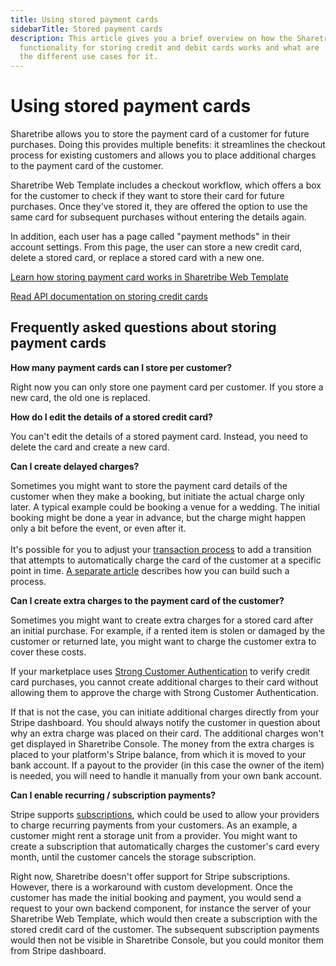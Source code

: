 ```yaml
---
title: Using stored payment cards
sidebarTitle: Stored payment cards
description: This article gives you a brief overview on how the Sharetribe
  functionality for storing credit and debit cards works and what are
  the different use cases for it.
---
```


# Using stored payment cards

Sharetribe allows you to store the payment card of a customer for future
purchases. Doing this provides multiple benefits: it streamlines the
checkout process for existing customers and allows you to place
additional charges to the payment card of the customer.

Sharetribe Web Template includes a checkout workflow, which offers a box
for the customer to check if they want to store their card for future
purchases. Once they've stored it, they are offered the option to use
the same card for subsequent purchases without entering the details
again.

In addition, each user has a page called "payment methods" in their
account settings. From this page, the user can store a new credit card,
delete a stored card, or replace a stored card with a new one.

[Learn how storing payment card works in Sharetribe Web Template](/how-to/save-payment-card/)

[Read API documentation on storing credit cards](https://www.sharetribe.com/api-reference/marketplace.html#stripe-customer)

## Frequently asked questions about storing payment cards

**How many payment cards can I store per customer?**

Right now you can only store one payment card per customer. If you store
a new card, the old one is replaced.

**How do I edit the details of a stored credit card?**

You can't edit the details of a stored payment card. Instead, you need
to delete the card and create a new card.

**Can I create delayed charges?**

Sometimes you might want to store the payment card details of the
customer when they make a booking, but initiate the actual charge only
later. A typical example could be booking a venue for a wedding. The
initial booking might be done a year in advance, but the charge might
happen only a bit before the event, or even after it. \
 \
It's possible for you to adjust your [transaction process](/concepts/transaction-process/)
to add a transition that attempts to automatically charge the card of the
customer at a specific point in time. [A separate article](/concepts/off-session-payments-in-transaction-process/)
describes how you can build such a process.

**Can I create extra charges to the payment card of the customer?**

Sometimes you might want to create extra charges for a stored card after
an initial purchase. For example, if a rented item is stolen or damaged
by the customer or returned late, you might want to charge the customer
extra to cover these costs.

If your marketplace uses
[Strong Customer Authentication](/concepts/strong-customer-authentication/)
to verify credit card purchases, you cannot create additional charges to
their card without allowing them to approve the charge with Strong
Customer Authentication.

If that is not the case, you can initiate additional charges directly
from your Stripe dashboard. You should always notify the customer in
question about why an extra charge was placed on their card. The
additional charges won't get displayed in Sharetribe Console. The money
from the extra charges is placed to your platform's Stripe balance, from
which it is moved to your bank account. If a payout to the provider (in
this case the owner of the item) is needed, you will need to handle it
manually from your own bank account.

**Can I enable recurring / subscription payments?**

Stripe supports
[subscriptions](https://stripe.com/docs/connect/subscriptions), which
could be used to allow your providers to charge recurring payments from
your customers. As an example, a customer might rent a storage unit from
a provider. You might want to create a subscription that automatically
charges the customer's card every month, until the customer cancels the
storage subscription.

Right now, Sharetribe doesn't offer support for Stripe subscriptions.
However, there is a workaround with custom development. Once the
customer has made the initial booking and payment, you would send a
request to your own backend component, for instance the server of your
Sharetribe Web Template, which would then create a subscription with the
stored credit card of the customer. The subsequent subscription payments
would then not be visible in Sharetribe Console, but you could monitor
them from Stripe dashboard.
